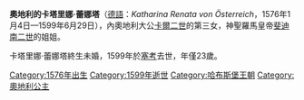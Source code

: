 {{Unreferenced|time=2020-12-31T02:20:53+00:00}}
{{Infobox noble
| name        = 奧地利的卡塔里娜·蕾娜塔
| image       = Jakob de Monte 002.jpg
| birth_date  = {{birth date|1576|1|4|df=y}}
| birth_place = [[格拉茨|格拉茲]]
| death_date  = {{Death date and age|1599|6|29|1576|1|4|df=yes}}
| death_place = [[塞考|塞考]]
| noble family= [[哈布斯堡王朝|哈布斯堡王朝]]
| father      = [[卡爾二世_(內奧地利)|內奧地利大公卡爾二世]]
| mother      = [[巴伐利亞的瑪麗亞·安娜_(1551-1608)|巴伐利亞的瑪麗亞·安娜]]
}}

'''奧地利的卡塔里娜·蕾娜塔'''（[[德語|德語]]：''Katharina Renata von Österreich''，1576年1月4日—1599年6月29日），內奧地利大公[[卡爾二世_(內奧地利)|卡爾二世]]的第三女，神聖羅馬皇帝[[斐迪南二世_(神圣罗马帝国)|斐迪南二世]]的姐姐。

卡塔里娜·蕾娜塔終生未婚，1599年於[[塞考|塞考]]去世，年僅23歲。

[[Category:1576年出生|Category:1576年出生]]
[[Category:1599年逝世|Category:1599年逝世]]
[[Category:哈布斯堡王朝|Category:哈布斯堡王朝]]
[[Category:奧地利公主|Category:奧地利公主]]